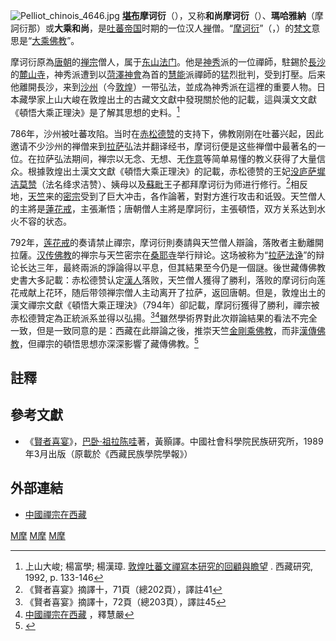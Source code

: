 {{Redirect2|摩诃衍那|同名的佛教教派|大乘佛教}}
[[File:Pelliot_chinois_4646.jpg|thumb]]
'''[[堪布|堪布]]摩诃衍'''（{{bo|z=མཁན་པོ་མ་ཧཱ་ཡཱ་ན}}），又称'''和尚摩诃衍'''（{{bo|z=ཧྭ་ཤང་མ་ཧཱ་ཡཱ་ན}}）、'''瑪哈雅納'''（摩訶衍那）或'''大乘和尚'''，是[[吐蕃王朝|吐蕃帝国]]时期的一位汉人[[禪宗|禅]]僧。“[[摩訶衍那|摩诃衍]]”（{{lang|sa|महायान}}，{{IAST|Mahāyāna}}）的[[梵文|梵文]]意思是“[[大乘佛教|大乘佛教]]”。

摩诃衍原為[[唐朝|唐朝]]的[[禅宗|禅宗]]僧人，属于[[东山法门|东山法门]]。他是[[神秀|神秀]]派的一位禪師，駐錫於[[長沙|長沙]]的[[麓山寺|麓山寺]]，神秀派遭到以[[菏澤神會|菏澤神會]]為首的[[慧能|慧能]]派禪師的猛烈批判，受到打壓。后来他離開長沙，来到[[沙州_(敦煌)|沙州]]（今[[敦煌|敦煌]]）一带弘法，並成為神秀派在這裡的重要人物。日本藏學家上山大峻在敦煌出土的古藏文文獻中發現關於他的記載，這與漢文文獻《頓悟大乘正理決》是了解其思想的史料。<ref>上山大峻; 楊富學; 楊漢璋. [http://www.tibet.cn/cn/cloud/xszqkk/xzyj/1992/3/201710/t20171025_4604371.html 敦煌吐蕃文禪寫本研究的回顧與瞻望] {{Wayback|url=http://www.tibet.cn/cn/cloud/xszqkk/xzyj/1992/3/201710/t20171025_4604371.html |date=20181220230346 }}. 西藏研究, 1992, p. 133-146</ref>

786年，沙州被吐蕃攻陷。当时在[[赤松德赞|赤松德赞]]的支持下，佛教刚刚在吐蕃兴起，因此邀请不少沙州的禅僧来到[[拉萨|拉萨]]弘法并翻译经书，摩诃衍便是这些禅僧中最著名的一位。在拉萨弘法期间，禅宗以无念、无想、无[[作意|作意]]等简单易懂的教义获得了大量信众。根據敦煌出土漢文文獻《頓悟大乘正理決》的記載，赤松德赞的王妃[[没庐萨墀洁莫赞|没庐萨墀洁莫赞]]（法名绛求洁赞）、姨母以及[[蘇毗|蘇毗]]王子都拜摩诃衍为师进行修行。<ref>《賢者喜宴》摘譯十，71頁（總202頁），譯註41</ref>相反地，[[天竺|天竺]]来的[[密宗|密宗]]受到了巨大冲击，各作論著，對對方進行攻击和诋毁。天竺僧人的主將是[[蓮花戒|蓮花戒]]，主張漸悟；唐朝僧人主將是摩訶衍，主張頓悟，双方关系达到水火不容的状态。

792年，[[莲花戒|莲花戒]]的奏请禁止禪宗，摩诃衍則奏請與天竺僧人辯論，落敗者主動離開拉薩。[[汉传佛教|汉传佛教]]的禅宗与天竺密宗在[[桑耶寺|桑耶寺]]举行辩论。这场被称为“[[拉萨法诤|拉萨法诤]]”的辩论长达三年，最終兩派的諍論得以平息，但其結果至今仍是一個謎。後世藏傳佛教史書大多記載：赤松德赞认定[[漢人|漢人]]落败，天竺僧人獲得了勝利，落败的摩诃衍向莲花戒献上花环，随后带领禅宗僧人主动离开了拉萨，返回唐朝。但是，敦煌出土的漢文禪宗文獻《頓悟大乘正理決》（794年）卻記載，摩訶衍獲得了勝利，禪宗被赤松德贊定為正統派系並得以弘揚。<ref>《賢者喜宴》摘譯十，72頁（總203頁），譯註45</ref><ref>[http://www.chibs.edu.tw/ch_html/chbj/07/chbj0710.htm 中國禪宗在西藏] {{Wayback|url=http://www.chibs.edu.tw/ch_html/chbj/07/chbj0710.htm |date=20130517053644 }}，釋慧嚴</ref>雖然學術界對此次辯論結果的看法不完全一致，但是一致同意的是：西藏在此辯論之後，推崇天竺[[金剛乘|金剛乘]][[佛教|佛教]]，而非[[漢傳佛教|漢傳佛教]]，但禪宗的頓悟思想亦深深影響了藏傳佛教。<ref name="Roccasalvo">{{Cite journal | title=''The Debate at bSam yas: A Study in Religious Contrast and Correspondence'' | author=Joseph F. Roccasalvo | journal=Philosophy East and West | volume=30 | issue=4 | date=Oct  1980 | pages=505-520 | publisher=University of Hawaii Press | doi=10.2307/1398975 | url=http://www.jstor.org/stable/1398975 | access-date=2017-08-02 | archive-date=2022-04-08 | archive-url=https://web.archive.org/web/20220408093007/https://www.jstor.org/stable/1398975 | dead-url=no }}{{en}}</ref>

==註釋==
{{reflist}}

==參考文獻==
*《[[賢者喜宴|賢者喜宴]]》，[[巴卧·祖拉陈哇|巴卧·祖拉陈哇]]著，黃顥譯。中國社會科學院民族研究所，1989年3月出版（原載於《西藏民族學院學報》）

==外部連結==
*[http://www.chibs.edu.tw/ch_html/chbj/07/chbj0710.htm 中國禪宗在西藏] {{Wayback|url=http://www.chibs.edu.tw/ch_html/chbj/07/chbj0710.htm |date=20130517053644 }}

{{金剛乘}}{{禪宗}}
[[Category:藏传佛教人物|M摩]]
[[Category:唐朝僧人|M摩]]
[[Category:禅僧|M摩]]